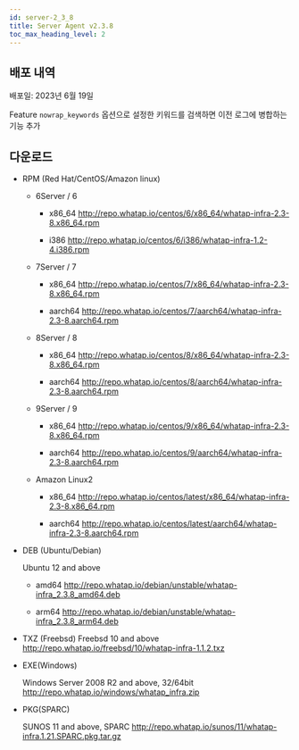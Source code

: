 ```yaml
---
id: server-2_3_8
title: Server Agent v2.3.8
toc_max_heading_level: 2
---
```


## 배포 내역

배포일: 2023년 6월 19일

<p><Status>Feature</Status> <code>nowrap_keywords</code> 옵션으로 설정한 키워드를 검색하면 이전 로그에 병합하는 기능 추가</p>


## 다운로드

- RPM (Red Hat/CentOS/Amazon linux)

  - 6Server / 6
    
    - x86_64 http://repo.whatap.io/centos/6/x86_64/whatap-infra-2.3-8.x86_64.rpm
    
    - i386 http://repo.whatap.io/centos/6/i386/whatap-infra-1.2-4.i386.rpm
  
  - 7Server / 7
  
    - x86_64 http://repo.whatap.io/centos/7/x86_64/whatap-infra-2.3-8.x86_64.rpm
  
    - aarch64 http://repo.whatap.io/centos/7/aarch64/whatap-infra-2.3-8.aarch64.rpm
  
  - 8Server / 8
  
    - x86_64 http://repo.whatap.io/centos/8/x86_64/whatap-infra-2.3-8.x86_64.rpm
    
    - aarch64 http://repo.whatap.io/centos/8/aarch64/whatap-infra-2.3-8.aarch64.rpm
  
  - 9Server / 9
  
    - x86_64 http://repo.whatap.io/centos/9/x86_64/whatap-infra-2.3-8.x86_64.rpm
    
    - aarch64 http://repo.whatap.io/centos/9/aarch64/whatap-infra-2.3-8.aarch64.rpm
  
  - Amazon Linux2
  
    - x86_64 http://repo.whatap.io/centos/latest/x86_64/whatap-infra-2.3-8.x86_64.rpm
  
    - aarch64 http://repo.whatap.io/centos/latest/aarch64/whatap-infra-2.3-8.aarch64.rpm

- DEB (Ubuntu/Debian)
  
  Ubuntu 12 and above
  
  - amd64 http://repo.whatap.io/debian/unstable/whatap-infra_2.3.8_amd64.deb
  
  - arm64 http://repo.whatap.io/debian/unstable/whatap-infra_2.3.8_arm64.deb

- TXZ (Freebsd)
  Freebsd 10 and above http://repo.whatap.io/freebsd/10/whatap-infra-1.1.2.txz

- EXE(Windows)
  
  Windows Server 2008 R2 and above, 32/64bit http://repo.whatap.io/windows/whatap_infra.zip

- PKG(SPARC)
  
  SUNOS 11 and above, SPARC http://repo.whatap.io/sunos/11/whatap-infra.1.21.SPARC.pkg.tar.gz
